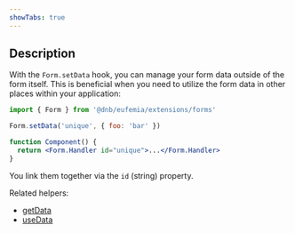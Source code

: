 ```yaml
---
showTabs: true
---
```


## Description

With the `Form.setData` hook, you can manage your form data outside of the form itself. This is beneficial when you need to utilize the form data in other places within your application:

```jsx
import { Form } from '@dnb/eufemia/extensions/forms'

Form.setData('unique', { foo: 'bar' })

function Component() {
  return <Form.Handler id="unique">...</Form.Handler>
}
```

You link them together via the `id` (string) property.

Related helpers:

- [getData](/uilib/extensions/forms/Form/getData/)
- [useData](/uilib/extensions/forms/Form/useData/)
